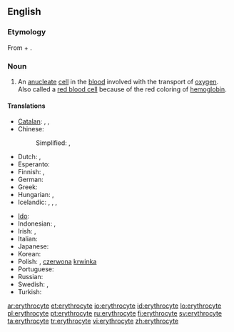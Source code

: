 ==English==

===Etymology===
From {{etyl|grc}} {{term|sc=polytonic|ἐρυθρός|tr=eruthrós||red|lang=grc}} + {{term|-cyte|lang=en}}.

===Noun===
{{en-noun}}

# {{hematology|cytology}} An [[anucleate]] [[cell]] in the [[blood]] involved with the transport of [[oxygen]].  Also called a [[red blood cell]] because of the red coloring of [[hemoglobin]].

====Translations====
{{trans-top|a red blood cell}}
* [[Catalan]]: {{t|ca|eritròcit|m}}, {{t|ca|hematia|f}}, {{t|ca|glòbul vermell|m}}
* Chinese:
*: Simplified: {{t|zh|紅血球|sc=Hani}}, {{t|zh|红血球|tr=hóngxuèqiú|sc=Hani}}
* Dutch: {{t-|nl|erytrocyt|m}}, {{t|nl|rode bloedcel|f|m}}
* Esperanto: {{t|eo|eritrocito}}
* Finnish: {{t+|fi|punasolu}}, {{t+|fi|erytrosyytti}}
* German: {{t|de|Erythrozyt|m}}
* Greek: {{t-|el|ερυθρό αιμοσφαίριο|n|tr=erythró aimosfaírio}}
* Hungarian: {{t+|hu|vörösvérsejt}}, {{t-|hu|eritrocita}}
* Icelandic: {{t|is|rautt blóðkorn|n}}, {{t|is|rauðkorn|n}}, {{t|is|rauð blóðfruma|f}}, {{t|is|rauðfruma|f}}
{{trans-mid}}
* [[Ido]]: {{t+|io|eritrocito|xs=Ido}}
* Indonesian: {{t|id|eritrosit|xs=Indonesian}}, {{t|id|sel darah merah|xs=Indonesian}}
* Irish: {{t|ga|eiritricít|f}}, {{t|ga|fuilchill dhearg|f}}
* Italian: {{t-|it|eritrocito|m}}
* Japanese: {{t-|ja|赤血球|tr=せっけっきゅう, sekkekkyū}}
* Korean: {{t|ko|적혈구|sc=Kore}}
* Polish: {{t+|pl|erytrocyt|m}}, [[czerwona]] [[krwinka]] {{f}}
* Portuguese: {{t|pt|eritrócito}}
* Russian: {{t|ru|эритроцит|m|tr=eritrocít}}
* Swedish: {{t+|sv|erytrocyt}}, {{t|sv|röd blodkropp}}
* Turkish: {{t+|tr|alyuvar}}
{{trans-bottom}}

[[ar:erythrocyte]]
[[et:erythrocyte]]
[[io:erythrocyte]]
[[id:erythrocyte]]
[[lo:erythrocyte]]
[[pl:erythrocyte]]
[[pt:erythrocyte]]
[[ru:erythrocyte]]
[[fi:erythrocyte]]
[[sv:erythrocyte]]
[[ta:erythrocyte]]
[[tr:erythrocyte]]
[[vi:erythrocyte]]
[[zh:erythrocyte]]